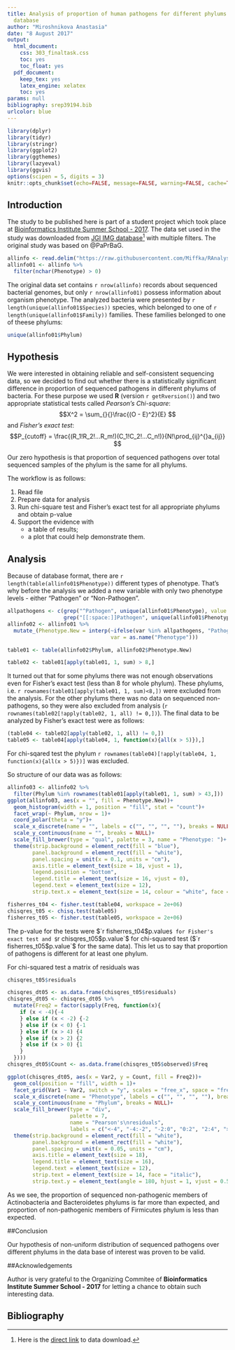 ```yaml
---
title: Analysis of proportion of human pathogens for different phylums from JGI IMG
  database
author: "Miroshnikova Anastasia"
date: "8 August 2017"
output:
  html_document:
    css: 303_finaltask.css
    toc: yes
    toc_float: yes
  pdf_document:
    keep_tex: yes
    latex_engine: xelatex
    toc: yes
params: null
bibliography: srep39194.bib
urlcolor: blue
---
```


```r
library(dplyr)
library(tidyr)
library(stringr)
library(ggplot2)
library(ggthemes)
library(lazyeval)
library(ggvis)
options(scipen = 5, digits = 3)
knitr::opts_chunk$set(echo=FALSE, message=FALSE, warning=FALSE, cache=TRUE)
```

## Introduction

The study to be published here is part of a student project which took place at [Bioinformatics Institute Summer School - 2017](http://bioinformaticsinstitute.ru/summer2017). The data set used in the study was downloaded from [JGI IMG database](https://img.jgi.doe.gov/cgi-bin/m/main.cgi)[^1] with multiple filters. The original study was based on @PaPrBaG.

[^1]: Here is the [direct link](https://raw.githubusercontent.com/Miffka/RAnalysis2FinalTask/master/IMG_all-more%2Bpathog.xls) to data download.

```r
allinfo <- read.delim("https://raw.githubusercontent.com/Miffka/RAnalysis2FinalTask/master/IMG_all-more%2Bpathog.xls", stringsAsFactors = F)
allinfo01 <- allinfo %>% 
  filter(nchar(Phenotype) > 0)
```

The original data set contains `r nrow(allinfo)` records about sequenced bacterial genomes, but only `r nrow(allinfo01)` possess information about organism phenotype. The analyzed bacteria were presented by `r length(unique(allinfo01$Species))` species, which belonged to one of `r length(unique(allinfo01$Family))` families. These families belonged to one of theese phylums:

```r
unique(allinfo01$Phylum)
```

## Hypothesis

We were interested in obtaining reliable and self-consistent sequencing data, so we decided to find out whether there is a statistically significant difference in proportion of sequenced pathogens in different phylums of bacteria. For these purpose we used **R** (version `r getRversion()`) and two appropriate statistical tests called _Pearson's Chi-square_: $$X^2 = \sum_{}{}\frac{(O - E)^2}{E} $$
and _Fisher's exact test_: $$P_{cutoff} = \frac{(R_1!R_2!...R_m!)(C_1!C_2!...C_n!)}{N!\prod_{ij}^{}a_{ij}} $$

Our zero hypothesis is that proportion of sequenced pathogens over total sequenced samples of the phylum is the same for all phylums.

The workflow is as follows:

1. Read file
2. Prepare data for analysis
3. Run chi-square test and Fisher's exact test for all appropriate phylums and obtain p-value
4. Support the evidence with 
    + a table of results;
    + a plot that could help demonstrate them.

## Analysis

Because of database format, there are `r length(table(allinfo01$Phenotype))` different types of phenotype. That's why before the analysis we added a new variable with only two phenotype levels - either "Pathogen" or "Non-Pathogen".

```r
allpathogens <- c(grep("^Pathogen", unique(allinfo01$Phenotype), value = TRUE), 
                  grep("[[:space:]]Pathogen", unique(allinfo01$Phenotype), value = TRUE))
allinfo02 <- allinfo01 %>% 
  mutate_(Phenotype.New = interp(~ifelse(var %in% allpathogens, "Pathogen", "Non-Pathogen"),
                                 var = as.name("Phenotype")))

```
```r
table01 <- table(allinfo02$Phylum, allinfo02$Phenotype.New)
```
```r
table02 <- table01[apply(table01, 1, sum) > 8,]
```
It turned out that for some phylums there was not enough observations even for Fisher's exact test (less than 8 for whole phylum). These phylums, i.e. `r rownames(table01[apply(table01, 1, sum)<8,])` were excluded from the analysis.
For the other phylums there was no data on sequenced non-pathogens, so they were also excluded from analysis (`r rownames(table02[!apply(table02, 1, all) != 0,])`). The final data to be analyzed by Fisher's exact test were as follows:

```r
(table04 <- table02[apply(table02, 1, all) != 0,])
table05 <- table04[apply(table04, 1, function(x){all(x > 5)}),]
```

For chi-sqared test the phylum `r rownames(table04)[!apply(table04, 1, function(x){all(x > 5)})]` was excluded.

So structure of our data was as follows:

```r
allinfo03 <- allinfo02 %>% 
  filter(Phylum %in% rownames(table01[apply(table01, 1, sum) > 43,]))
ggplot(allinfo03, aes(x = "", fill = Phenotype.New))+
  geom_histogram(width = 1, position = "fill", stat = "count")+
  facet_wrap(~ Phylum, nrow = 1)+
  coord_polar(theta = "y")+
  scale_x_discrete(name = "", labels = c("", "", "", ""), breaks = NULL)+
  scale_y_continuous(name = "", breaks = NULL)+
  scale_fill_brewer(type = "qual", palette = 3, name = "Phenotype: ")+
  theme(strip.background = element_rect(fill = "blue"), 
        panel.background = element_rect(fill = "white"), 
        panel.spacing = unit(x = 0.1, units = "cm"),
        axis.title = element_text(size = 18, vjust = 1),
        legend.position = "bottom",
        legend.title = element_text(size = 16, vjust = 0),
        legend.text = element_text(size = 12),
        strip.text.x = element_text(size = 14, colour = "white", face = "bold"))
```

```r
fisherres_t04 <- fisher.test(table04, workspace = 2e+06)
chisqres_t05 <- chisq.test(table05)
fisherres_t05 <- fisher.test(table05, workspace = 2e+06)
```

The p-value for the tests were $`r fisherres_t04$p.value`$ for Fisher's exact test and $`r chisqres_t05$p.value`$ for chi-squared test ($`r fisherres_t05$p.value`$ for the same data). This let us to say that proportion of pathogens is different for at least one phylum. 

For chi-squared test a matrix of residuals was
```r
chisqres_t05$residuals
```

```r
chisqres_dt05 <- as.data.frame(chisqres_t05$residuals)
chisqres_dt05 <- chisqres_dt05 %>% 
  mutate(Freq2 = factor(sapply(Freq, function(x){
    if (x < -4){-4
    } else if (x < -2) {-2
    } else if (x < 0) {-1
    } else if (x > 4) {4
    } else if (x > 2) {2
    } else if (x > 0) {1
    }
  })))
chisqres_dt05$Count <- as.data.frame(chisqres_t05$observed)$Freq

ggplot(chisqres_dt05, aes(x = Var2, y = Count, fill = Freq2))+
  geom_col(position = "fill", width = 1)+
  facet_grid(Var1 ~ Var2, switch = "y", scales = "free_x", space = "free")+
  scale_x_discrete(name = "Phenotype", labels = c("", "", "", ""), breaks = NULL, position = "top")+
  scale_y_continuous(name = "Phylum", breaks = NULL)+
  scale_fill_brewer(type = "div", 
                    palette = 7, 
                    name = "Pearson's\nresiduals",
                    labels = c("<-4", "-4:-2", "-2:0", "0:2", "2:4", ">4"))+
  theme(strip.background = element_rect(fill = "white"), 
        panel.background = element_rect(fill = "white"), 
        panel.spacing = unit(x = 0.05, units = "cm"),
        axis.title = element_text(size = 18),
        legend.title = element_text(size = 16),
        legend.text = element_text(size = 12),
        strip.text = element_text(size = 14, face = "italic"),
        strip.text.y = element_text(angle = 180, hjust = 1, vjust = 0.5))
```

As we see, the proportion of sequenced non-pathogenic members of Actinobacteria and Bacteroidetes phylums is far more than expected, and proportion of non-pathogenic members of Firmicutes phylum is less than expected. 

##Conclusion

Our hypothesis of non-uniform distribution of sequenced pathogens over different phylums in the data base of interest was proven to be valid.

##Acknowledgements

Author is very grateful to the Organizing Commitee of __Bioinformatics Institute Summer School - 2017__  for letting a chance to obtain such interesting data.

## Bibliography
